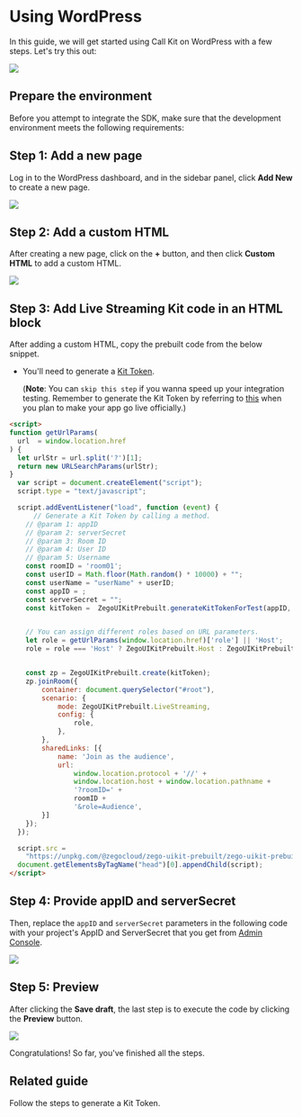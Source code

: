 
# Using WordPress

In this guide, we will get started using Call Kit on WordPress with a few steps. Let's try this out: 

<Frame width="512" height="auto" caption="">
  <img src="https://storage.zego.im/sdk-doc/Pics/Prebuilt_Web/wordpress_call_effect.png" />
</Frame>

## Prepare the environment

Before you attempt to integrate the SDK, make sure that the development environment meets the following requirements:

<Content/>

## Step 1: Add a new page

Log in to the WordPress dashboard, and in the sidebar panel, click **Add New** to create a new page.


<Frame width="512" height="auto" caption="">
  <img src="https://storage.zego.im/sdk-doc/Pics/Prebuilt_Web/wodpress_dashboard.png" />
</Frame>

## Step 2: Add a custom HTML 

After creating a new page, click on the **+** button, and then click **Custom HTML** to add a custom HTML.

<Frame width="512" height="auto" caption="">
  <img src="https://storage.zego.im/sdk-doc/Pics/Prebuilt_Web/wordpress_add_html.png" />
</Frame>


## Step 3: Add Live Streaming Kit code in an HTML block

After adding a custom HTML, copy the prebuilt code from the below snippet.

- You'll need to generate a [Kit Token](../04-Authentication%20and%20Kit%20Token.mdx).

    (**Note**: You can `skip this step` if you wanna speed up your integration testing. Remember to generate the Kit Token by referring to [this](../04-Authentication%20and%20Kit%20Token.mdx) when you plan to make your app go live officially.)

```html
<script>
function getUrlParams(
  url  = window.location.href
) {
  let urlStr = url.split('?')[1];
  return new URLSearchParams(urlStr);
}
  var script = document.createElement("script");
  script.type = "text/javascript";

  script.addEventListener("load", function (event) {
      // Generate a Kit Token by calling a method.
    // @param 1: appID
    // @param 2: serverSecret
    // @param 3: Room ID
    // @param 4: User ID
    // @param 5: Username
    const roomID = 'room01';
    const userID = Math.floor(Math.random() * 10000) + "";
    const userName = "userName" + userID;
    const appID = ;
    const serverSecret = "";
    const kitToken =  ZegoUIKitPrebuilt.generateKitTokenForTest(appID, serverSecret, roomID, userID, userName);


    // You can assign different roles based on URL parameters.
    let role = getUrlParams(window.location.href)['role'] || 'Host';
    role = role === 'Host' ? ZegoUIKitPrebuilt.Host : ZegoUIKitPrebuilt.Audience;


    const zp = ZegoUIKitPrebuilt.create(kitToken);
    zp.joinRoom({
        container: document.querySelector("#root"),
        scenario: {
            mode: ZegoUIKitPrebuilt.LiveStreaming,
            config: {
                role,
            },
        },
        sharedLinks: [{
            name: 'Join as the audience',
            url:
                window.location.protocol + '//' +
                window.location.host + window.location.pathname +
                '?roomID=' +
                roomID +
                '&role=Audience',
        }]
    });
  });

  script.src =
    "https://unpkg.com/@zegocloud/zego-uikit-prebuilt/zego-uikit-prebuilt.js";
  document.getElementsByTagName("head")[0].appendChild(script);
</script>
```


## Step 4: Provide appID and serverSecret

Then, replace the `appID` and `serverSecret` parameters in the following code with your project's AppID and ServerSecret that you get from [Admin Console](https://console.zegocloud.com/project). 


<Frame width="512" height="auto" caption="">
  <img src="https://storage.zego.im/sdk-doc/Pics/Prebuilt_Web/wordpress_code_call_appID.png" />
</Frame>

## Step 5: Preview

After clicking the **Save draft**, the last step is to execute the code by clicking the **Preview** button.

<Frame width="512" height="auto" caption="">
  <img src="https://storage.zego.im/sdk-doc/Pics/Prebuilt_Web/wordpress_call_preview.png" />
</Frame>


Congratulations! So far, you've finished all the steps.


## Related guide


<CardGroup cols={2}>
  <Card title="Authentication and Kit Token" href="../04-Authentication%20and%20Kit%20Token.mdx">
    Follow the steps to generate a Kit Token.
  </Card>
</CardGroup>
